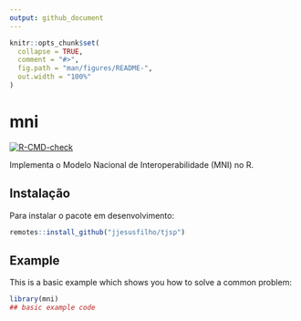 ```yaml
---
output: github_document
---
```


<!-- README.md is generated from README.Rmd. Please edit that file -->

```r
knitr::opts_chunk$set(
  collapse = TRUE,
  comment = "#>",
  fig.path = "man/figures/README-",
  out.width = "100%"
)
```

# mni

<!-- badges: start -->
[![R-CMD-check](https://github.com/jjesusfilho/mni/actions/workflows/R-CMD-check.yaml/badge.svg)](https://github.com/jjesusfilho/mni/actions/workflows/R-CMD-check.yaml)
<!-- badges: end -->

Implementa o Modelo Nacional de Interoperabilidade (MNI) no R.

## Instalação

Para instalar o pacote em desenvolvimento:

``` r
remotes::install_github("jjesusfilho/tjsp")
```

## Example

This is a basic example which shows you how to solve a common problem:

```r
library(mni)
## basic example code
```
